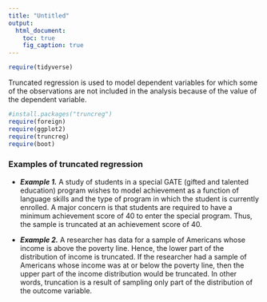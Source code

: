 ```yaml
---
title: "Untitled"
output:
  html_document:
    toc: true
    fig_caption: true
---
```


```r
require(tidyverse)

```
Truncated regression is used to model dependent variables for which some of the observations are not included in the analysis because of the value of the dependent variable.

```r
#install.packages("truncreg")
require(foreign)
require(ggplot2)
require(truncreg)
require(boot)

```


### Examples of truncated regression

* ***Example 1.*** A study of students in a special GATE (gifted and talented education) program wishes to model achievement as a function of language skills and the type of program in which the student is currently enrolled. A major concern is that students are required to have a minimum achievement score of 40 to enter the special program. Thus, the sample is truncated at an achievement score of 40.

* ***Example 2.*** A researcher has data for a sample of Americans whose income is above the poverty line. Hence, the lower part of the distribution of income is truncated. If the researcher had a sample of Americans whose income was at or below the poverty line, then the upper part of the income distribution would be truncated. In other words, truncation is a result of sampling only part of the distribution of the outcome variable.
